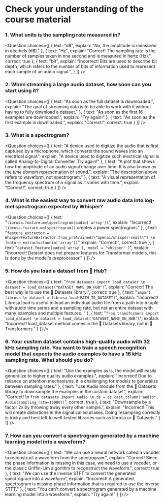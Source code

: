 <!-- DISABLE-FRONTMATTER-SECTIONS -->

# Check your understanding of the course material

<CourseFloatingBanner
    chapter={1}
    classNames="absolute z-10 right-0 top-0"
/>

### 1. What units is the sampling rate measured in?

<Question
	choices={[
		{
			text: "dB",
			explain: "No, the amplitude is measured in decibels (dB)."
		},
		{
			text: "Hz",
			explain: "Correct! The sampling rate is the number of samples taken in one second and is measured in hertz (Hz).",
			correct: true
		},
		{
			text: "bit",
			explain: "Incorrect! Bits are used to describe bit depth, which refers to the number of bits of information used to represent each sample of an audio signal.",
		}
	]}
/>

### 2. When streaming a large audio dataset, how soon can you start using it?

<Question
	choices={[
		{
			text: "As soon as the full dataset is downloaded.",
			explain: "The goal of streaming data is to be able to work with it without having to fully download a dataset."
		},
		{
			text: "As soon as the first 16 examples are downloaded.",
			explain: "Try again!"
		},
		{
			text: "As soon as the first example is downloaded.",
			explain: "Correct!",
			correct: true
		}
	]}
/>

### 3. What is a spectrogram?

<Question
	choices={[
		{
			text: "A device used to digitize the audio that is first captured by a microphone, which converts the sound waves into an electrical signal.",
			explain: "A device used to digitize such electrical signal is called Analog-to-Digital Converter. Try again!"
		},
		{
			text: "A plot that shows how the amplitude of an audio signal change over time. It is also known as the *time domain* representation of sound.",
			explain: "The description above refers to waveform, not spectrogram."
		},
		{
			text: "A visual representation of the frequency spectrum of a signal as it varies with time.",
			explain: "Correct!",
			correct: true
		}
	]}
/>

### 4. What is the easiest way to convert raw audio data into log-mel spectrogram expected by Whisper?

<Question
	choices={[
		{
			text: "```librosa.feature.melspectrogram(audio['array'])```",
			explain: "Incorrect! `librosa.feature.melspectrogram()` creates a power spectrogram."
		},
		{
			text: "```feature_extractor = WhisperFeatureExtractor.from_pretrained(\"openai/whisper-small\") \n feature_extractor(audio['array'])```",
			explain: "Correct!",
			correct: true
		},
		{
			text: "```dataset.feature(audio['array'], model = 'whisper' )```",
			explain: "Incorrect! Dataset does not prepare features for Transformer models, this is done by the model's preprocessor."
		}
	]}
/>

### 5. How do you load a dataset from 🤗 Hub?

<Question
	choices={[
		{
			text: "```from datasets import load_dataset \n dataset = load_dataset("DATASET_NAME_ON_HUB")```",
			explain: "Correct! The best way is to use the 🤗 Datasets library.",
			correct: true
		},
		{
			text: "```import librosa \n dataset = librosa.load(PATH_TO_DATASET)```",
			explain: "Incorrect! Librosa.load is useful to load an individual audio file from a path into a tuple with audio time series and a sampling rate, but not an entire dataset with many examples and multiple features. "
		},
		{
			text: "```from transformers import load_dataset \n dataset = load_dataset("DATASET_NAME_ON_HUB")```",
			explain: "Incorrect! load_dataset method comes in the 🤗 Datasets library, not in 🤗 Transformers."
		}
	]}
/>

### 6. Your custom dataset contains high-quality audio with 32 kHz sampling rate. You want to train a speech recognition model that expects the audio examples to have a 16 kHz sampling rate. What should you do?

<Question
	choices={[
		{
			text: "Use the examples as is, the model will easily generalize to higher quality audio examples.",
			explain: "Incorrect! Due to reliance on attention mechanisms, it is challenging for models to generalize between sampling rates."
		},
		{
			text: "Use Audio module from the 🤗 Datasets library to downsample the examples in the custom dataset",
			explain: "Correct! \n ```from datasets import Audio \n ds = ds.cast_column("audio", Audio(sampling_rate=16000))```",
			correct: true
		},
		{
			text: "Downsample by a factor 2x by throwing away every other sample.",
			explain: "Incorrect! This will create distortions in the signal called aliases. Doing resampling correctly is tricky and best left to well-tested libraries such as librosa or 🤗 Datasets."
		}
	]}
/>

### 7. How can you convert a spectrogram generated by a machine learning model into a waveform?

<Question
	choices={[
		{
			text: "We can use a neural network called a vocoder to reconstruct a waveform from the spectrogram.",
			explain: "Correct! Since the phase information is missing in this case, we need to use a vocoder, or the classic Griffin-Lim algorithm to reconstruct the waveform.",
			correct: true
		},
		{
			text: "We can use the inverse STFT to convert the generated spectrogram into a waveform",
			explain: "Incorrect! A generated spectrogram is missing phase information that is required to use the inverse STFT."
		},
		{
			text: "You can't convert a spectrogram generated by a machine learning model into a waveform.",
			explain: "Try again!"
		}
	]}
/>
